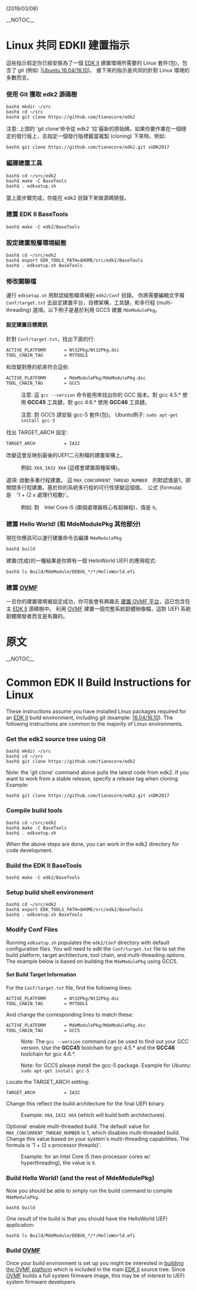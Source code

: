 (2019/03/08)

__NOTOC__

=Linux 共同 EDKII 建置指示=

這些指示假定你已經安裝為了一個 [[EDK II]] 建置環境所需要的 Linux 套件(包)，包含了 git (例如: [https://github.com/Wayne777Chiu/Chinese_Practice_about_TianoCore/wiki/Using-EDK-II-with-Native-GCC#ubuntu-1604-lts--ubuntu-1610 |Ubuntu 16.04/16.10])。 接下來的指示是共同的針對 Linux 環境的多數而言。

===使用 Git 獲取 edk2 源碼樹===

<pre>
bash$ mkdir ~/src
bash$ cd ~/src
bash$ git clone https://github.com/tianocore/edk2
</pre>

注意: 上頭的 'git clone'命令從 edk2 '拉'最新的原始碼，如果你要作業在一個穩定的發行版上，去指定一個發行版標籤當複製 (cloning) 下來時。例如:

<pre>
bash$ git clone https://github.com/tianocore/edk2.git vUDK2017
</pre>

===編譯建置工具===

<pre>
bash$ cd ~/src/edk2
bash$ make -C BaseTools
bash$ . edksetup.sh
</pre>

當上面步驟完成，你能在 edk2 目錄下來做源碼開發。

===建置 EDK II BaseTools===

<pre>
bash$ make -C edk2/BaseTools
</pre>

===設定建置殼層環境組態===

<pre>
bash$ cd ~/src/edk2
bash$ export EDK_TOOLS_PATH=$HOME/src/edk2/BaseTools
bash$ . edksetup.sh BaseTools
</pre>

===修改關聯檔===

運行 <code>edksetup.sh</code> 用默認組態檔填補到 <code>edk2/Conf</code> 目錄。 你將需要編輯文字檔 <code>Conf/target.txt</code> 去設定建置平台，目標架構，工具鏈，和多行程 (multi-threading) 選項。以下例子是基於利用 GCC5 建置 <code>MdeModulePkg</code>。

====設定建置目標資訊====

針對 <code>Conf/target.txt</code>，找出下面的行:

<pre>
ACTIVE_PLATFORM       = Nt32Pkg/Nt32Pkg.dsc
TOOL_CHAIN_TAG        = MYTOOLS
</pre>

和改變對應的航來符合這些:

<pre>
ACTIVE_PLATFORM       = MdeModulePkg/MdeModulePkg.dsc
TOOL_CHAIN_TAG        = GCC5
</pre>

:注意: 這 <code>gcc --version</code> 命令能用來找出你的 GCC 版本。對 gcc 4.5.* 使用 '''GCC45''' 工具鏈，對 gcc 4.6.* 使用 '''GCC46''' 工具鏈。

:注意: 對 GCC5 請安裝 gcc-5 套件(包)。 Ubuntu例子: <code>sudo apt-get install gcc-5</code>

找出 TARGET_ARCH 設定:

<pre>
TARGET_ARCH           = IA32
</pre>

改變這會反映到最後的UEFI二元制檔的建置架構上。

:例如: <code>X64</code>, <code>IA32 X64</code> (這樣會建置兩種架構)。

選項: 啟動多重行程建置。 這 <code>MAX_CONCURRENT_THREAD_NUMBER</code>　的默認值是1，即關閉多行程建置。基於你的系統多行程的可行性感變這個值。　公式 (formula) 是　'1 + (2 x 處理行程數)'。

:例如: 對　Intel Core i5 (兩個處理器核心有超線程)，值是 <code>9</code>。

===建置 Hello World! (和 MdeModulePkg 其他部分)===

現在你應該可以運行建置命令去編譯 <code>MdeModulePkg</code>

<pre>
bash$ build
</pre>

建置(完成)的一種結果是你將有一個 HelloWorld UEFI 的應用程式: 
<pre>
bash$ ls Build/MdeModule/DEBUG_*/*/HelloWorld.efi
</pre>

===建置 [[OVMF]]===

一旦你的建置環境被設定成功，你可能會有興趣去 [[How to build OVMF|建置 OVMF 平台]]，這已包含在主 [[EDK II]] 源碼樹中。 利用 [[OVMF]] 建置一個完整系統韌體映像檔，這對 UEFI 系統韌體開發者而言是有趣的。

=原文=

__NOTOC__

=Common EDK II Build Instructions for Linux=

These instructions assume you have installed Linux packages required for an [[EDK II]] build environment, including git (example: [https://github.com/tianocore/tianocore.github.io/wiki/Using-EDK-II-with-Native-GCC#Ubuntu_1604_LTS__Ubuntu_1610|Ubuntu 16.04/16.10]). The following instructions are common to the majority of Linux environments.

===Get the edk2 source tree using Git ===

<pre>
bash$ mkdir ~/src
bash$ cd ~/src
bash$ git clone https://github.com/tianocore/edk2
</pre>

Note: the 'git clone' command above pulls the latest code from edk2. If you want to work from a stable release, specify a release tag when cloning. Example:

<pre>
bash$ git clone https://github.com/tianocore/edk2.git vUDK2017
</pre>

===Compile build tools ===

<pre>
bash$ cd ~/src/edk2
bash$ make -C BaseTools
bash$ . edksetup.sh
</pre>

When the above steps are done, you can work in the edk2 directory for code development.

===Build the EDK II BaseTools===

<pre>
bash$ make -C edk2/BaseTools
</pre>

===Setup build shell environment===

<pre>
bash$ cd ~/src/edk2
bash$ export EDK_TOOLS_PATH=$HOME/src/edk2/BaseTools
bash$ . edksetup.sh BaseTools
</pre>

===Modify Conf Files===

Running <code>edksetup.sh</code> populates the <code>edk2/Conf</code> directory with default configuration files. You will need to edit the <code>Conf/target.txt</code> file to set the build platform, target architecture, tool chain, and multi-threading options. The example below is based on building the <code>MdeModulePkg</code> using GCC5.

====Set Build Target Information====

For the <code>Conf/target.txt</code> file, find the following lines:

<pre>
ACTIVE_PLATFORM       = Nt32Pkg/Nt32Pkg.dsc
TOOL_CHAIN_TAG        = MYTOOLS
</pre>

And change the corresponding lines to match these:

<pre>
ACTIVE_PLATFORM       = MdeModulePkg/MdeModulePkg.dsc
TOOL_CHAIN_TAG        = GCC5
</pre>

:Note: The <code>gcc --version</code> command can be used to find out your GCC version.  Use the '''GCC45''' toolchain for gcc 4.5.* and the '''GCC46''' toolchain for gcc 4.6.*.

:Note: for GCC5 please install the gcc-5 package. Example for Ubuntu: <code>sudo apt-get install gcc-5</code>

Locate the TARGET_ARCH setting:

<pre>
TARGET_ARCH           = IA32
</pre>

Change this reflect the build architecture for the final UEFI binary.

:Example: <code>X64</code>, <code>IA32 X64</code> (which will build both architectures).

Optional: enable multi-threaded build. The default value for <code>MAX_CONCURRENT_THREAD_NUMBER</code> is 1, which disables multi-threaded build. Change this value based on your system's multi-threading capabilities. The formula is '1 + (2 x processor threads)'.

:Example: for an Intel Core i5 (two processor cores w/ hyperthreading), the value is <code>9</code>.

===Build Hello World!  (and the rest of MdeModulePkg)===

Now you should be able to simply run the build command to compile <code>MdeModulePkg</code>.

<pre>
bash$ build
</pre>

One result of the build is that you should have the HelloWorld UEFI application:
<pre>
bash$ ls Build/MdeModule/DEBUG_*/*/HelloWorld.efi
</pre>

===Build [[OVMF]]===

Once your build environment is set up you might be interested in [[How to build OVMF|building the OVMF platform]] which is included in the main [[EDK II]] source tree.  Since [[OVMF]] builds a full system firmware image, this may be of interest to UEFI system firmware developers.
